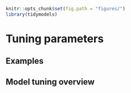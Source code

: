 ```r
knitr::opts_chunk$set(fig.path = "figures/")
library(tidymodels)
```

# Tuning parameters

## Examples


## Model tuning overview



